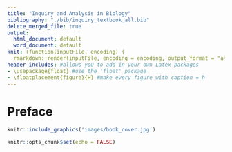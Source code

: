 ```yaml
---
title: "Inquiry and Analysis in Biology"
bibliography: "./bib/inquiry_textbook_all.bib"
delete_merged_file: true
output:
  html_document: default
  word_document: default
knit: (function(inputFile, encoding) {
  rmarkdown::render(inputFile, encoding = encoding, output_format = "all") })
header-includes: #allows you to add in your own Latex packages
- \usepackage{float} #use the 'float' package
- \floatplacement{figure}{H} #make every figure with caption = h
---
```


# Preface {.unnumbered}

```r
knitr::include_graphics('images/book_cover.jpg')
```


```r
knitr::opts_chunk$set(echo = FALSE)
```